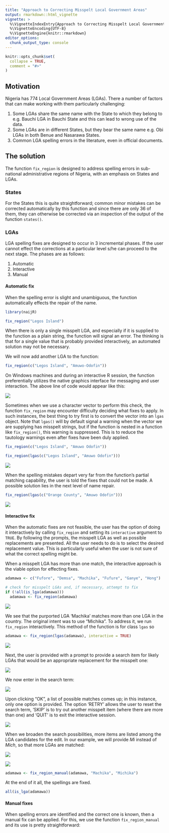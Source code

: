 ```yaml
---
title: "Approach to Correcting Misspelt Local Government Areas"
output: rmarkdown::html_vignette
vignette: >
  %\VignetteIndexEntry{Approach to Correcting Misspelt Local Government Areas}
  %\VignetteEncoding{UTF-8}
  %\VignetteEngine{knitr::rmarkdown}
editor_options: 
  chunk_output_type: console
---
```


```r
knitr::opts_chunk$set(
  collapse = TRUE,
  comment = "#>"
)
```

## Motivation
Nigeria has 774 Local Government Areas (LGAs). There a number of factors that can make working with them particularly challenging:

1. Some LGAs share the same name with the State to which they belong to e.g. Bauchi LGA in Bauchi State and this can lead to wrong use of the data.
2. Some LGAs are in different States, but they bear the same name e.g. Obi LGAs in both Benue and Nasarawa States.
3. Common LGA spelling errors in the literature, even in official documents. 

## The solution
The function `fix_region` is designed to address spelling errors in sub-national administrative regions of Nigeria, with an emphasis on States and LGAs. 

### States
For the States this is quite straightforward; common minor mistakes can be corrected automatically by this function and since there are only 36 of them, they can otherwise be corrected via an inspection of the output of the function `states()`.

### LGAs
LGA spelling fixes are designed to occur in 3 incremental phases. If the user cannot effect the corrections at a particular level s/he can proceed to the next stage. The phases are as follows:

1. Automatic
2. Interactive
3. Manual

#### Automatic fix 
When the spelling error is slight and unambiguous, the function automatically effects the repair of the name. 

```r
library(naijR)

fix_region("Legos Island")
```

When there is only a single misspelt LGA, and especially if it is supplied to the function as a plain string, the function will signal an error. The thinking is that for a single value that is probably provided interactively, an automated solution may not be necessary.

We will now add another LGA to the function:

```r
fix_region(c("Legos Island", "Amuwo-Odofin"))
```

On Windows machines and during an interactive R session, the function preferentially utilizes the native graphics interface for messaging and user interaction. The above line of code would appear like this:

![](img/interactive-1.png)

Sometimes when we use a character vector to perform this check, the function `fix_region` may encounter difficulty deciding what fixes to apply. In such instances, the best thing to try first is to convert the vector into an `lgas` object. Note that `lgas()` will by default signal a warning when the vector we are supplying has misspelt strings, but if the function is nested in a function like `fix_region()`, this warning is suppressed. This is to reduce the tautology warnings even after fixes have been duly applied.

```r
fix_region(c("Legos Island", "Amuwo Odofin"))
```


```r
fix_region(lgas(c("Legos Island", "Amuwo Odofin")))
```

![](img/interactive-1b.png)

When the spelling mistakes depart very far from the function's partial matching capability, the user is told the fixes that could not be made. A possible solution lies in the next level of name repair.

```r
fix_region(lgas(c("Orange County", "Amuwo Odofin")))
```

![](img/interactive-1c.png)

#### Interactive fix
When the automatic fixes are not feasible, the user has the option of doing it interactively by calling `fix_region` and setting its `interactive` argument to `TRUE`. By following the prompts, the misspelt LGA as well as possible replacements are presented. All the user needs to do is to select the desired replacement value. This is particularly useful when the user is not sure of what the correct spelling might be.

When a misspelt LGA has more than one match, the interactive approach is the viable option for effecting fixes.

```r
adamawa <- c("Fufore", "Demsa", "Machika", "Fufure", "Ganye", "Hong")

# check for misspelt LGAs and, if necessary, attempt to fix
if (!all(is_lga(adamawa)))
  adamawa <- fix_region(adamawa)
```

![](img/interactive-2a.png)

We see that the purported LGA 'Machika' matches more than one LGA in the country. The original intent was to use "Michika". To address it, we run `fix_region` interactively. This method of the function is for class `lgas` so

```r
adamawa <- fix_region(lgas(adamawa), interactive = TRUE)
```

![](img/interactive-2b.png)


Next, the user is provided with a prompt to provide a search item for likely LGAs that would be an appropriate replacement for the misspelt one:

![](img/interactive-3a.png)

We now enter in the search term:

![](img/interactive-3b.png)

Upon clicking "OK", a list of possible matches comes up; in this instance, only one option is provided. The option 'RETRY' allows the user to reset the search term, 'SKIP' is to try out another misspelt item (where there are more than one) and 'QUIT' is to exit the interactive session.

![](img/interactive-4a.png)

When we broaden the search possibilities, more items are listed among the LGA candidates for the edit. In our example, we will provide *Mi* instead of *Mich*, so that more LGAs are matched:


![](img/interactive-5a.png)

![](img/interactive-5b.png)

```r
adamawa <- fix_region_manual(adamawa, "Machika", "Michika")
```

At the end of it all, the spellings are fixed.

```r
all(is_lga(adamawa))
```

#### Manual fixes
When spelling errors are identified and the correct one is known, then a manual fix can be applied. For this, we use the function `fix_region_manual` and its use is pretty straightforward:


```r
```
